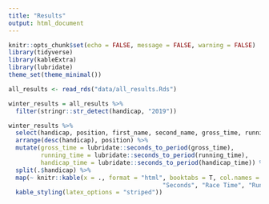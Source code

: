 ```yaml
---
title: "Results"
output: html_document
---
```


```r
knitr::opts_chunk$set(echo = FALSE, message = FALSE, warning = FALSE)
library(tidyverse)
library(kableExtra)
library(lubridate)
theme_set(theme_minimal())
```

```r
all_results <- read_rds("data/all_results.Rds")

winter_results = all_results %>% 
  filter(stringr::str_detect(handicap, "2019"))
```

```r
winter_results %>%
  select(handicap, position, first_name, second_name, gross_time, running_time, handicap_time) %>% 
  arrange(desc(handicap), position) %>%
  mutate(gross_time = lubridate::seconds_to_period(gross_time), 
         running_time = lubridate::seconds_to_period(running_time), 
         handicap_time = lubridate::seconds_to_period(handicap_time)) %>%
  split(.$handicap) %>% 
  map(~ knitr::kable(x = ., format = "html", booktabs = T, col.names = c("Handicap", "Position", "First",
                                           "Seconds", "Race Time", "Running Time", "Handicap Time")) %>% 
  kable_styling(latex_options = "striped"))
```
